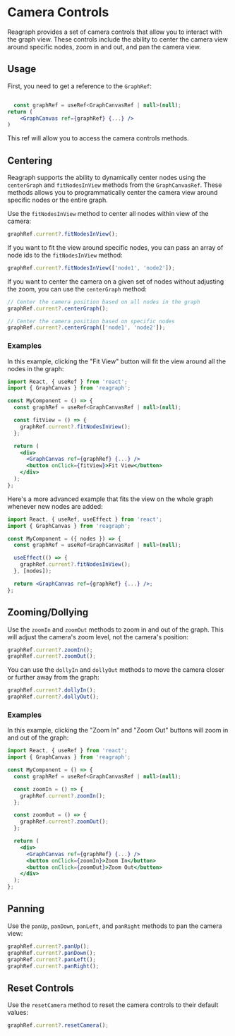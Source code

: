 
<Meta title="Docs/Advanced/Camera Controls" />

# Camera Controls

Reagraph provides a set of camera controls that allow you to interact with the graph view. These controls include the ability to center the camera view around specific nodes, zoom in and out, and pan the camera view.

## Usage

First, you need to get a reference to the `GraphRef`:

```jsx

  const graphRef = useRef<GraphCanvasRef | null>(null);
return (
    <GraphCanvas ref={graphRef} {...} />
)
```

This ref will allow you to access the camera controls methods.

## Centering

Reagraph supports the ability to dynamically center nodes using the `centerGraph` and `fitNodesInView` methods from the `GraphCanvasRef`. These methods allows you to programmatically center the camera view around specific nodes or the entire graph.

Use the `fitNodesInView` method to center all nodes within view of the camera:

```js
graphRef.current?.fitNodesInView();
```

If you want to fit the view around specific nodes, you can pass an array of node ids to the `fitNodesInView` method:

```jsx
graphRef.current?.fitNodesInView(['node1', 'node2']);
```

If you want to center the camera on a given set of nodes without adjusting the zoom, you can use the `centerGraph` method:

```jsx
// Center the camera position based on all nodes in the graph
graphRef.current?.centerGraph();

// Center the camera position based on specific nodes
graphRef.current?.centerGraph(['node1', 'node2']);
```

### Examples

In this example, clicking the "Fit View" button will fit the view around all the nodes in the graph:

```jsx
import React, { useRef } from 'react';
import { GraphCanvas } from 'reagraph';

const MyComponent = () => {
  const graphRef = useRef<GraphCanvasRef | null>(null);

  const fitView = () => {
    graphRef.current?.fitNodesInView();
  };

  return (
    <div>
      <GraphCanvas ref={graphRef} {...} />
      <button onClick={fitView}>Fit View</button>
    </div>
  );
};
```

Here's a more advanced example that fits the view on the whole graph whenever new nodes are added:

```jsx
import React, { useRef, useEffect } from 'react';
import { GraphCanvas } from 'reagraph';

const MyComponent = ({ nodes }) => {
  const graphRef = useRef<GraphCanvasRef | null>(null);

  useEffect(() => {
    graphRef.current?.fitNodesInView();
  }, [nodes]);

  return <GraphCanvas ref={graphRef} {...} />;
};
```

## Zooming/Dollying

Use the `zoomIn` and `zoomOut` methods to zoom in and out of the graph. This will adjust the camera's zoom level, not the camera's position:

```js
graphRef.current?.zoomIn();
graphRef.current?.zoomOut();
```

You can use the `dollyIn` and `dollyOut` methods to move the camera closer or further away from the graph:

```js
graphRef.current?.dollyIn();
graphRef.current?.dollyOut();
```

### Examples

In this example, clicking the "Zoom In" and "Zoom Out" buttons will zoom in and out of the graph:

```jsx
import React, { useRef } from 'react';
import { GraphCanvas } from 'reagraph';

const MyComponent = () => {
  const graphRef = useRef<GraphCanvasRef | null>(null);

  const zoomIn = () => {
    graphRef.current?.zoomIn();
  };

  const zoomOut = () => {
    graphRef.current?.zoomOut();
  };

  return (
    <div>
      <GraphCanvas ref={graphRef} {...} />
      <button onClick={zoomIn}>Zoom In</button>
      <button onClick={zoomOut}>Zoom Out</button>
    </div>
  );
};
```

## Panning

Use the `panUp`, `panDown`, `panLeft`, and `panRight` methods to pan the camera view:

```js
graphRef.current?.panUp();
graphRef.current?.panDown();
graphRef.current?.panLeft();
graphRef.current?.panRight();
```

## Reset Controls

Use the `resetCamera` method to reset the camera controls to their default values:

```js
graphRef.current?.resetCamera();
```

